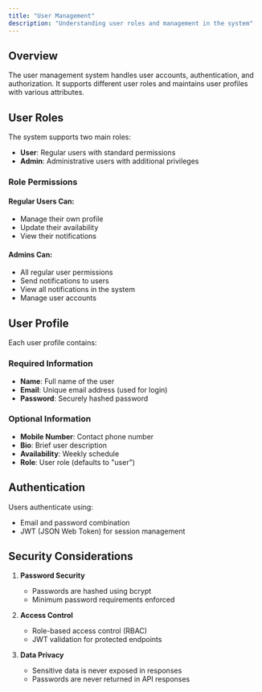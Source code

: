```yaml
---
title: "User Management"
description: "Understanding user roles and management in the system"
---
```


## Overview

The user management system handles user accounts, authentication, and authorization. It supports different user roles and maintains user profiles with various attributes.

## User Roles

The system supports two main roles:
- **User**: Regular users with standard permissions
- **Admin**: Administrative users with additional privileges

### Role Permissions

#### Regular Users Can:
- Manage their own profile
- Update their availability
- View their notifications

#### Admins Can:
- All regular user permissions
- Send notifications to users
- View all notifications in the system
- Manage user accounts

## User Profile

Each user profile contains:

### Required Information
- **Name**: Full name of the user
- **Email**: Unique email address (used for login)
- **Password**: Securely hashed password

### Optional Information
- **Mobile Number**: Contact phone number
- **Bio**: Brief user description
- **Availability**: Weekly schedule
- **Role**: User role (defaults to "user")

## Authentication

Users authenticate using:
- Email and password combination
- JWT (JSON Web Token) for session management

## Security Considerations

1. **Password Security**
   - Passwords are hashed using bcrypt
   - Minimum password requirements enforced

2. **Access Control**
   - Role-based access control (RBAC)
   - JWT validation for protected endpoints

3. **Data Privacy**
   - Sensitive data is never exposed in responses
   - Passwords are never returned in API responses

